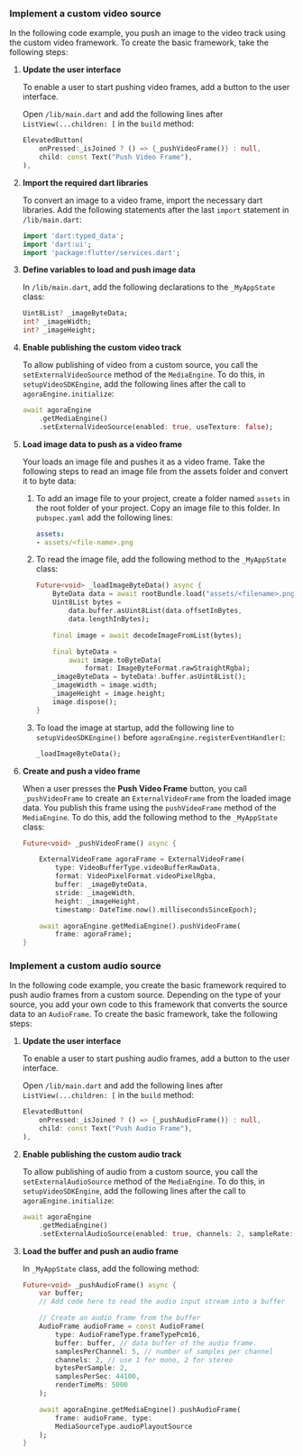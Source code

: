 <PlatformWrapper platform="flutter">

### Implement a custom video source

In the following code example, you push an image to the video track using the custom video framework. To create the basic framework, take the following steps:

1. **Update the user interface**

    To enable a user to start pushing video frames, add a button to the user interface.

    Open `/lib/main.dart` and add the following lines after `ListView(...children: [` in the `build` method:

    ```dart
    ElevatedButton(
        onPressed:_isJoined ? () => {_pushVideoFrame()} : null,
        child: const Text("Push Video Frame"),
    ),
    ```

1. **Import the required dart libraries**

    To convert an image to a video frame, import the necessary dart libraries. Add the following statements after the last `import` statement in `/lib/main.dart`:

    ```dart
    import 'dart:typed_data';
    import 'dart:ui';
    import 'package:flutter/services.dart';
    ```

1. **Define variables to load and push image data**

    In `/lib/main.dart`, add the following declarations to the `_MyAppState` class:

    ```dart
    Uint8List? _imageByteData;
    int? _imageWidth;
    int? _imageHeight;
    ```

1. **Enable publishing the custom video track**

    To allow publishing of video from a custom source, you call the `setExternalVideoSource` method of the `MediaEngine`. To do this, in `setupVideoSDKEngine`, add the following lines after the call to `agoraEngine.initialize`:

    ```dart
    await agoraEngine
        .getMediaEngine()
        .setExternalVideoSource(enabled: true, useTexture: false);
    ```

1. **Load image data to push as a video frame**

    Your <Vpl k="CLIENT" /> loads an image file and pushes it as a video frame. Take the following steps to read an image file from the assets folder and convert it to byte data:

    1. To add an image file to your project, create a folder named `assets` in the root folder of your project. Copy an image file to this folder. In `pubspec.yaml` add the following lines:
        
        ```yaml
        assets:
        - assets/<file-name>.png
        ```

    1. To read the image file, add the following method to the `_MyAppState` class:

        ```dart
        Future<void> _loadImageByteData() async {
            ByteData data = await rootBundle.load("assets/<filename>.png");
            Uint8List bytes =
                data.buffer.asUint8List(data.offsetInBytes, 
                data.lengthInBytes);

            final image = await decodeImageFromList(bytes);

            final byteData =
                await image.toByteData(
                    format: ImageByteFormat.rawStraightRgba);
            _imageByteData = byteData!.buffer.asUint8List();
            _imageWidth = image.width;
            _imageHeight = image.height;
            image.dispose();
        }
        ```

    1. To load the image at startup, add the following line to `setupVideoSDKEngine()` before `agoraEngine.registerEventHandler(`:
    
        ```dart
        _loadImageByteData();
        ```

1. **Create and push a video frame**

    When a user presses the **Push Video Frame** button, you call `_pushVideoFrame` to create an `ExternalVideoFrame` from the loaded image data. You publish this frame using the `pushVideoFrame` method of the `MediaEngine`. To do this, add the following method to the `_MyAppState` class:

    ```dart
    Future<void> _pushVideoFrame() async {

        ExternalVideoFrame agoraFrame = ExternalVideoFrame(
            type: VideoBufferType.videoBufferRawData,
            format: VideoPixelFormat.videoPixelRgba,
            buffer: _imageByteData,
            stride: _imageWidth,
            height: _imageHeight,
            timestamp: DateTime.now().millisecondsSinceEpoch);

        await agoraEngine.getMediaEngine().pushVideoFrame(
            frame: agoraFrame);
    }
    ```

### Implement a custom audio source

In the following code example, you create the basic framework required to push audio frames from a custom source. Depending on the type of your source, you add your own code to this framework that converts the source data to an `AudioFrame`. To create the basic framework, take the following steps:

1. **Update the user interface**

    To enable a user to start pushing audio frames, add a button to the user interface.

    Open `/lib/main.dart` and add the following lines after `ListView(...children: [` in the `build` method:

    ```dart
    ElevatedButton(
        onPressed:_isJoined ? () => {_pushAudioFrame()} : null,
        child: const Text("Push Audio Frame"),
    ),
    ```

1. **Enable publishing the custom audio track**

     To allow publishing of audio from a custom source, you call the `setExternalAudioSource` method of the `MediaEngine`. To do this, in `setupVideoSDKEngine`, add the following lines after the call to `agoraEngine.initialize`:

    ```dart
    await agoraEngine
        .getMediaEngine()
        .setExternalAudioSource(enabled: true, channels: 2, sampleRate: 44100);
    ```

1. **Load the buffer and push an audio frame**

    In `_MyAppState` class, add the following method:

    ```dart
    Future<void> _pushAudioFrame() async {
        var buffer;
        // Add code here to read the audio input stream into a buffer

        // Create an audio frame from the buffer
        AudioFrame audioFrame = const AudioFrame(
            type: AudioFrameType.frameTypePcm16,
            buffer: buffer, // data buffer of the audio frame.
            samplesPerChannel: 5, // number of samples per channel
            channels: 2, // use 1 for mono, 2 for stereo
            bytesPerSample: 2,
            samplesPerSec: 44100,
            renderTimeMs: 5000
        );

        await agoraEngine.getMediaEngine().pushAudioFrame(
            frame: audioFrame, type:
            MediaSourceType.audioPlayoutSource
        );
    }
    ```



</PlatformWrapper>
